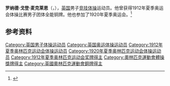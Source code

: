 {{NoteTA|G1=Sports}}
'''罗纳德·戈登·麦克莱恩'''（{{lang-en|Ronald Gordon McLean}}，{{bd|1881年|3月26日|1941年|7月2日}}），[[英国|英国]]男子[[竞技体操|竞技体操]]运动员。他曾获得1912年夏季奥运会体操比赛男子团体全能铜牌。他也参加了1920年夏季奥运会。<ref>{{Cite web|title=Ronald MCLEAN|url=https://www.olympic.org/ronald-mclean|accessdate=2021-03-25|work=International Olympic Committee|archive-date=2017-11-16|archive-url=https://web.archive.org/web/20171116191956/https://www.olympic.org/Ronald-McLean|dead-url=no}}</ref>

== 参考资料 ==
{{reflist}}

{{Authority control}}
{{DEFAULTSORT:McLean, Ronald}}
[[Category:英国男子体操运动员|Category:英国男子体操运动员]]
[[Category:英国奥运体操运动员|Category:英国奥运体操运动员]]
[[Category:1912年夏季奥林匹克运动会体操运动员|Category:1912年夏季奥林匹克运动会体操运动员]]
[[Category:1920年夏季奥林匹克运动会体操运动员|Category:1920年夏季奥林匹克运动会体操运动员]]
[[Category:1912年夏季奥林匹克运动会奖牌得主|Category:1912年夏季奥林匹克运动会奖牌得主]]
[[Category:奧林匹克運動會體操獎牌得主|Category:奧林匹克運動會體操獎牌得主]]
[[Category:英國奧林匹克運動會銅牌得主|Category:英國奧林匹克運動會銅牌得主]]